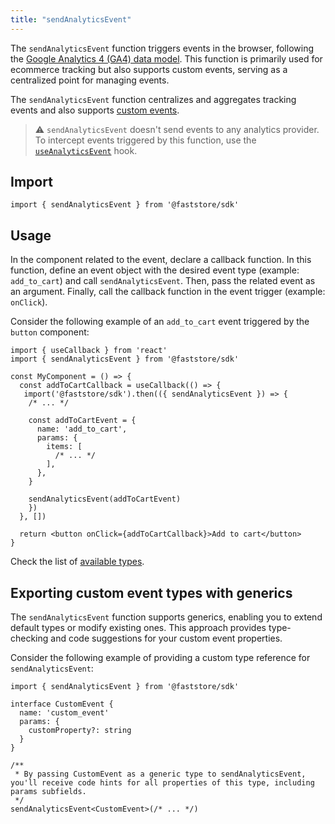 ```yaml
---
title: "sendAnalyticsEvent"
---
```


The `sendAnalyticsEvent` function triggers events in the browser, following the [Google Analytics 4 (GA4) data model](https://developers.google.com/analytics/devguides/collection/ga4/reference/events). This function is primarily used for ecommerce tracking but also supports custom events, serving as a centralized point for managing events.

The `sendAnalyticsEvent` function centralizes and aggregates tracking events and also supports [custom events](https://developers.vtex.com/docs/guides/faststore/analytics-sending-custom-events).

> ⚠️ `sendAnalyticsEvent` doesn't send events to any analytics provider. To intercept events triggered by this function, use the [`useAnalyticsEvent`](https://developers.vtex.com/docs/guides/faststore/analytics-use-analytics-event) hook.

## Import

```tsx
import { sendAnalyticsEvent } from '@faststore/sdk'
```

## Usage

In the component related to the event, declare a callback function. In this function, define an event object with the desired event type (example: `add_to_cart`) and call `sendAnalyticsEvent`. Then, pass the related event as an argument. Finally, call the callback function in the event trigger (example: `onClick`).

Consider the following example of an `add_to_cart` event triggered by the `button` component:

```tsx
import { useCallback } from 'react'
import { sendAnalyticsEvent } from '@faststore/sdk'

const MyComponent = () => {
  const addToCartCallback = useCallback(() => {
   import('@faststore/sdk').then(({ sendAnalyticsEvent }) => {
    /* ... */

    const addToCartEvent = {
      name: 'add_to_cart',
      params: {
        items: [
          /* ... */
        ],
      },
    }

    sendAnalyticsEvent(addToCartEvent)
    })
  }, [])

  return <button onClick={addToCartCallback}>Add to cart</button>
}
```

Check the list of [available types](https://developers.vtex.com/docs/guides/faststore/analytics-overview#list-of-native-event-types).

## Exporting custom event types with generics

The `sendAnalyticsEvent` function supports generics, enabling you to extend default types or modify existing ones. This approach provides type-checking and code suggestions for your custom event properties.

Consider the following example of providing a custom type reference for `sendAnalyticsEvent`:

```tsx
import { sendAnalyticsEvent } from '@faststore/sdk'

interface CustomEvent {
  name: 'custom_event'
  params: {
    customProperty?: string
  }
}

/**
 * By passing CustomEvent as a generic type to sendAnalyticsEvent, you'll receive code hints for all properties of this type, including params subfields.
 */
sendAnalyticsEvent<CustomEvent>(/* ... */)
```
